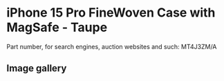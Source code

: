 # iPhone 15 Pro FineWoven Case with MagSafe - Taupe

Part number, for search engines, auction websites and such: MT4J3ZM/A

## Image gallery

<div style={{ width: "768px" }}>
  <GalleryComponent
    images={[
      {
        original: "/everysource/MT4J3",
        thumbnail: "/everypreview/MT4J3",
      },
      {
        original: "/everysource/MT4J3_AV1",
        thumbnail: "/everypreview/MT4J3_AV1",
      },
      {
        original: "/everysource/MT4J3_AV2",
        thumbnail: "/everypreview/MT4J3_AV2",
      },
      {
        original: "/everysource/MT4J3_AV3",
        thumbnail: "/everypreview/MT4J3_AV3",
      },
      {
        original: "/everysource/MT4J3_AV4",
        thumbnail: "/everypreview/MT4J3_AV4",
      },
      {
        original: "/everysource/MT4J3_AV5",
        thumbnail: "/everypreview/MT4J3_AV5",
      }
    ]}
  />
</div>